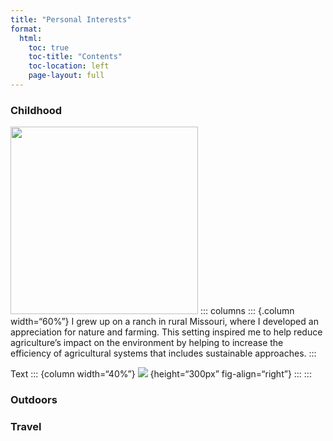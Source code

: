 ```yaml
---
title: "Personal Interests"
format:
  html:
    toc: true
    toc-title: "Contents"
    toc-location: left
    page-layout: full
---
```


### Childhood 

![](img/farm.jpeg){height=300px}
::: columns
::: {.column width="60%"}
I grew up on a ranch in rural Missouri, where I developed an appreciation for nature and farming. This setting inspired me to help reduce agriculture's impact on the environment by helping to increase the efficiency of agricultural systems that includes sustainable approaches.
:::

Text
::: {column width="40%"}
![](img/cow.jpeg) {height="300px" fig-align="right"}
:::
:::

### Outdoors


### Travel


